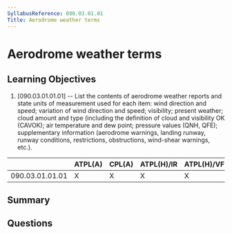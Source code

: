 ```yaml
---
SyllabusReference: 090.03.01.01
Title: Aerodrome weather terms
---
```


# Aerodrome weather terms

## Learning Objectives

1. [090.03.01.01.01] -- List the contents of aerodrome weather reports and state units of measurement used for each item: wind direction and speed; variation of wind direction and speed; visibility; present weather; cloud amount and type (including the definition of cloud and visibility OK (CAVOK); air temperature and dew point; pressure values (QNH, QFE); supplementary information (aerodrome warnings, landing runway, runway conditions, restrictions, obstructions, wind-shear warnings, etc.).


|                 | ATPL(A) | CPL(A) | ATPL(H)/IR | ATPL(H)/VFR | CPL(H) | IR | CBIR(A) |
|-----------------|---------|--------|------------|-------------|--------|----|---------|
| 090.03.01.01.01 |    X    |    X   |      X     |      X      |   X    | X  |    X    |

## Summary

## Questions
